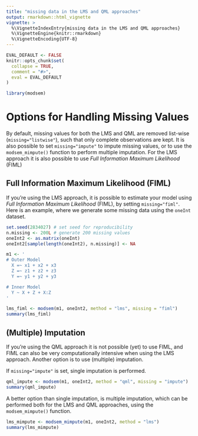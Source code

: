 ```yaml
---
title: "missing data in the LMS and QML approaches"
output: rmarkdown::html_vignette
vignette: >
  %\VignetteIndexEntry{missing data in the LMS and QML approaches}
  %\VignetteEngine{knitr::rmarkdown}
  %\VignetteEncoding{UTF-8}
---
```


```r
EVAL_DEFAULT <- FALSE
knitr::opts_chunk$set(
  collapse = TRUE,
  comment = "#>",
  eval = EVAL_DEFAULT
)
```

```r
library(modsem)
```

# Options for Handling Missing Values
By default, missing values for both the LMS and QML are removed list-wise
(`missing="listwise"`), such that only complete observations are kept.
It is also possible to set `missing="impute"` to impute missing values,
or to use the `modsem_mimpute()` function to perform multiple imputation.
For the LMS approach it is also possible to use
*Full Information Maximum Likelihood* (FIML)

## Full Information Maximum Likelihood (FIML)

If you're using the LMS approach, it is possible to estimate your model using
*Full Information Maximum Likelihood* (FIML), by setting `missing="fiml"`. Here
is an example, where we generate some missing data using the `oneInt` dataset.

```r
set.seed(2834027) # set seed for reproducibility
n.missing <- 200L # generate 200 missing values
oneInt2 <- as.matrix(oneInt)
oneInt2[sample(length(oneInt2), n.missing)] <- NA

m1 <- '
# Outer Model
  X =~ x1 + x2 + x3
  Z =~ z1 + z2 + z3
  Y =~ y1 + y2 + y3

# Inner Model
  Y ~ X + Z + X:Z
'

lms_fiml <- modsem(m1, oneInt2, method = "lms", missing = "fiml")
summary(lms_fiml)
```

## (Multiple) Imputation

If you're using the QML approach it is not possible (yet) to use FIML, and FIML
can also be very computationally intensive when using the LMS approach. Another
option is to use (multiple) imputation.

If `missing="impute"` is set, single imputation is performed.

```r
qml_impute <- modsem(m1, oneInt2, method = "qml", missing = "impute")
summary(qml_impute)
```

A better option than single imputation, is multiple imputation, which can be
performed both for the LMS and QML approaches, using the `modsem_mimpute()` function.

```r
lms_mimpute <- modsem_mimpute(m1, oneInt2, method = "lms")
summary(lms_mimpute)
```

